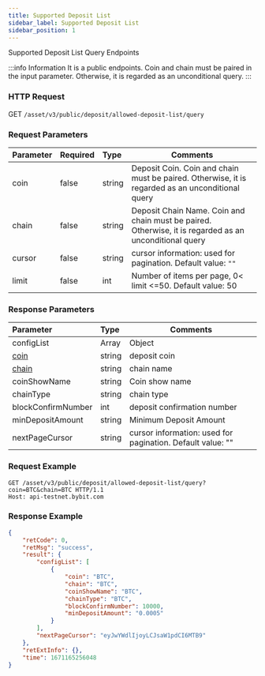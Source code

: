 ```yaml
---
title: Supported Deposit List
sidebar_label: Supported Deposit List
sidebar_position: 1
---
```

Supported Deposit List Query Endpoints

:::info Information
It is a public endpoints. Coin and chain must be paired in the input parameter. Otherwise, it is regarded as an unconditional query.
:::

### HTTP Request
GET `/asset/v3/public/deposit/allowed-deposit-list/query`

### Request Parameters
| Parameter | Required | Type | Comments|
|:----- |:-------|:-----|------ |
|coin |false |string |Deposit Coin. Coin and chain must be paired. Otherwise, it is regarded as an unconditional query|
|chain |false |string |Deposit Chain Name. Coin and chain must be paired. Otherwise, it is regarded as an unconditional query |
|cursor |false |string |cursor information: used for pagination. Default value: `""` |
|limit |false |int |Number of items per page, 0< limit <=50. Default value: 50 |

### Response Parameters
| Parameter | Type | Comments|
|:----- |:-----|----- |
|configList|Array|Object|
|[coin](../enum#coin)|string |deposit coin |
|[chain](../enum#chain)|string|chain name|
|coinShowName|string|Coin show name|
|chainType|string|chain type|
|blockConfirmNumber|int|deposit confirmation number|
|minDepositAmount|string|Minimum Deposit Amount|
|nextPageCursor|string|cursor information: used for pagination. Default value: ""|

### Request Example

<Tabs>
<TabItem value="console" label="Console">

```http
GET /asset/v3/public/deposit/allowed-deposit-list/query?coin=BTC&chain=BTC HTTP/1.1
Host: api-testnet.bybit.com
```

</TabItem>
</Tabs>

### Response Example

<Tabs>
<TabItem value="js linear" label="assets">

```json
{
    "retCode": 0,
    "retMsg": "success",
    "result": {
        "configList": [
            {
                "coin": "BTC",
                "chain": "BTC",
                "coinShowName": "BTC",
                "chainType": "BTC",
                "blockConfirmNumber": 10000,
                "minDepositAmount": "0.0005"
            }
        ],
        "nextPageCursor": "eyJwYWdlIjoyLCJsaW1pdCI6MTB9"
    },
    "retExtInfo": {},
    "time": 1671165256048
}
```
</TabItem>
</Tabs>